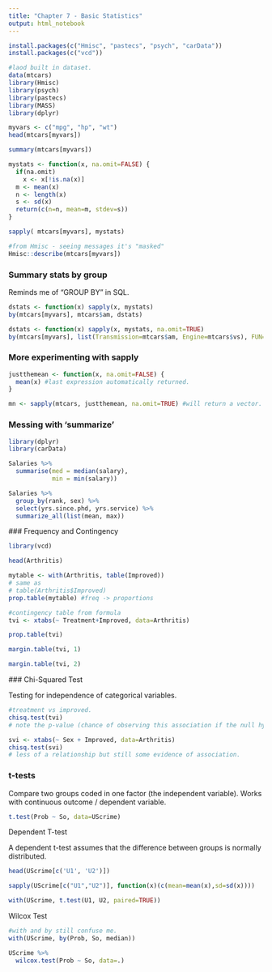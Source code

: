 ```yaml
---
title: "Chapter 7 - Basic Statistics"
output: html_notebook
---
```


```r
install.packages(c("Hmisc", "pastecs", "psych", "carData"))
install.packages(c("vcd"))

```


```r
#laod built in dataset.
data(mtcars)
library(Hmisc)
library(psych)
library(pastecs)
library(MASS)
library(dplyr)
```


```r
myvars <- c("mpg", "hp", "wt")
head(mtcars[myvars])
```

```r
summary(mtcars[myvars])
```

```r
mystats <- function(x, na.omit=FALSE) {
  if(na.omit)
    x <- x[!is.na(x)]
  m <- mean(x)
  n <- length(x)
  s <- sd(x)
  return(c(n=n, mean=m, stdev=s))
}

sapply( mtcars[myvars], mystats)
```

```r
#from Hmisc - seeing messages it's "masked"
Hmisc::describe(mtcars[myvars])
```

### Summary stats by group

Reminds me of "GROUP BY" in SQL. 

```r
dstats <- function(x) sapply(x, mystats)
by(mtcars[myvars], mtcars$am, dstats)
```

```r
dstats <- function(x) sapply(x, mystats, na.omit=TRUE)
by(mtcars[myvars], list(Transmission=mtcars$am, Engine=mtcars$vs), FUN=dstats)
```

### More experimenting with sapply

```r
justthemean <- function(x, na.omit=FALSE) {
  mean(x) #last expression automatically returned.
}

mn <- sapply(mtcars, justthemean, na.omit=TRUE) #will return a vector. 
```

### Messing with 'summarize'

```r
library(dplyr)
library(carData)
```

```r
Salaries %>%
  summarise(med = median(salary),
            min = min(salary))
```
 
```r
Salaries %>%
  group_by(rank, sex) %>%
  select(yrs.since.phd, yrs.service) %>%
  summarize_all(list(mean, max))
```
 
 ### Frequency and Contingency
 
```r
library(vcd)
```
```r
head(Arthritis)
```
 
```r
mytable <- with(Arthritis, table(Improved))
# same as
# table(Arthritis$Improved)
prop.table(mytable) #freq -> proportions
```
 
```r
#contingency table from formula
tvi <- xtabs(~ Treatment+Improved, data=Arthritis)
```
 
```r
prop.table(tvi)
```
 
```r
margin.table(tvi, 1)
```
 
```r
margin.table(tvi, 2)
```
 
 ### Chi-Squared Test

Testing for independence of categorical variables. 
 
```r
#treatment vs improved. 
chisq.test(tvi)
# note the p-value (chance of observing this association if the null hypothesis holds) is very low. 
```
 
```r
svi <- xtabs(~ Sex + Improved, data=Arthritis)
chisq.test(svi)
# less of a relationship but still some evidence of association. 
```

### t-tests

Compare two groups coded in one factor (the independent variable).  Works with continuous outcome / dependent variable. 

```r
t.test(Prob ~ So, data=UScrime)
```

Dependent T-test

A dependent t-test assumes that the difference between groups is normally distributed. 

```r
head(UScrime[c('U1', 'U2')])
```

```r
sapply(UScrime[c("U1","U2")], function(x)(c(mean=mean(x),sd=sd(x))))
```
 
```r
with(UScrime, t.test(U1, U2, paired=TRUE))
```
 
 Wilcox Test
 
```r
#with and by still confuse me. 
with(UScrime, by(Prob, So, median))
```
 
```r
UScrime %>%
  wilcox.test(Prob ~ So, data=.)
```
 
 